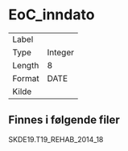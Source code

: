 
# EoC_inndato

| | |
|----|----|
| Label    |  |
| Type     | Integer |
| Length   | 8    |
| Format   | DATE |
| Kilde    |   |

## Finnes i følgende filer

SKDE19.T19_REHAB_2014_18

